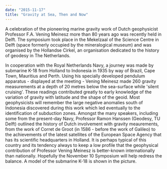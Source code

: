 ```yaml
---
date: "2015-11-17"
title: "Gravity at Sea, Then and Now"
---
```


A celebration of the pioneering marine gravity work of Dutch geophysicist
Professor F.A. Vening  Meinesz more than 80 years ago was recently held in
Delft. The symposium took place in the  Mekelzaal of the Science Centre in Delft
(space formerly occupied by the mineralogical museum)  and was organised by the
Hollandse Cirkel, an organisation dedicated to the history of geodesy in  The
Netherlands. 

In cooperation with the Royal Netherlands Navy, a journey was made by submarine
K-18 from  Holland to Indonesia in 1935 by way of Brazil, Cape Town, Mauritius
and Perth. Using his specially developed pendulum apparatus - displayed at the
meeting - Vening Meinesz made 260 gravity  measurements at a depth of 20 metres
below the sea-surface while 'silent cruising'. These  readings contributed
greatly to early knowledge of the variation of gravity with latitude and the
shape of the geoid. Most geophysicists will remember the large negative
anomalies south of  Indonesia discovered during this work which led eventually
to the identification of subduction  zones. Amongst the many speakers, including
some from the present-day Navy, Professor Ramon  Hanssen (Geodesy, TU Delft)
outlined the history of Dutch involvement with gravity meaurements,  from the
work of Corret de Groot (in 1586 - before the work of Galileo) to the
achievements of the  latest satellites of the European Space Agency that has its
scientific headquarters in Holland. It is  perhaps typical of this country and
its tendency always to keep a low profile that the geophysical  contribution of
Professor Vening Meinesz is better-known internationally than nationally.
Hopefully  the November 10 Symposium will help redress the balance. A model of
the submarine K-18 is  shown in the picture. 

<PublishDate />

